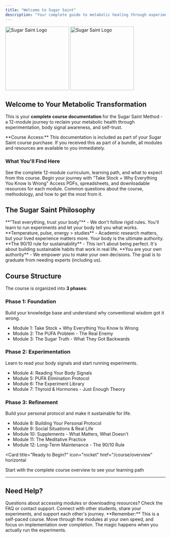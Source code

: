 ```yaml
---
title: "Welcome to Sugar Saint"
description: "Your complete guide to metabolic healing through experimentation and body signal awareness"
---
```


<img
  className="block dark:hidden"
  src="/logo/light-v3.png"
  alt="Sugar Saint Logo"
  width="200"
/>
<img
  className="hidden dark:block"
  src="/logo/dark-v3.png"
  alt="Sugar Saint Logo"
  width="200"
/>

## Welcome to Your Metabolic Transformation

This is your **complete course documentation** for the Sugar Saint Method - a 12-module journey to reclaim your metabolic health through experimentation, body signal awareness, and self-trust.

<Note>
**Course Access:** This documentation is included as part of your Sugar Saint course purchase. If you received this as part of a bundle, all modules and resources are available to you immediately.
</Note>

### What You'll Find Here

<CardGroup cols={2}>
  <Card
    title="Course Overview"
    icon="map"
    href="/course/overview"
  >
    See the complete 12-module curriculum, learning path, and what to expect from this course.
  </Card>
  <Card
    title="Start Module 1"
    icon="play"
    href="/course/phase1/module1-take-stock"
  >
    Begin your journey with "Take Stock + Why Everything You Know Is Wrong"
  </Card>
  <Card
    title="Course Deliverables"
    icon="download"
    href="/course/deliverables"
  >
    Access PDFs, spreadsheets, and downloadable resources for each module.
  </Card>
  <Card
    title="Frequently Asked Questions"
    icon="circle-question"
    href="/course/faq"
  >
    Common questions about the course, methodology, and how to get the most from it.
  </Card>
</CardGroup>

## The Sugar Saint Philosophy

<AccordionGroup>
  <Accordion title="Experimentation Over Dogma" icon="flask">
    **"Test everything, trust your body"** - We don't follow rigid rules. You'll learn to run experiments and let your body tell you what works.
  </Accordion>

  <Accordion title="Body Signals Are Authority" icon="heart-pulse">
    **Temperature, pulse, energy > studies** - Academic research matters, but your lived experience matters more. Your body is the ultimate authority.
  </Accordion>

  <Accordion title="Practice, Not Perfection" icon="shield-check">
    **The 90/10 rule for sustainability** - This isn't about being perfect. It's about building sustainable habits that work in real life.
  </Accordion>

  <Accordion title="Self-Trust Over Experts" icon="user">
    **You are your own authority** - We empower you to make your own decisions. The goal is to graduate from needing experts (including us).
  </Accordion>
</AccordionGroup>

## Course Structure

The course is organized into **3 phases**:

### Phase 1: Foundation
Build your knowledge base and understand why conventional wisdom got it wrong.
- Module 1: Take Stock + Why Everything You Know Is Wrong
- Module 2: The PUFA Problem - The Real Enemy
- Module 3: The Sugar Truth - What They Got Backwards

### Phase 2: Experimentation
Learn to read your body signals and start running experiments.
- Module 4: Reading Your Body Signals
- Module 5: PUFA Elimination Protocol
- Module 6: The Experiment Library
- Module 7: Thyroid & Hormones - Just Enough Theory

### Phase 3: Refinement
Build your personal protocol and make it sustainable for life.
- Module 8: Building Your Personal Protocol
- Module 9: Social Situations & Real Life
- Module 10: Supplements - What Matters, What Doesn't
- Module 11: The Meditative Practice
- Module 12: Long-Term Maintenance - The 90/10 Rule

<Card
  title="Ready to Begin?"
  icon="rocket"
  href="/course/overview"
  horizontal
>
  Start with the complete course overview to see your learning path
</Card>

---

## Need Help?

<CardGroup cols={2}>
  <Card title="Technical Support" icon="life-ring">
    Questions about accessing modules or downloading resources? Check the FAQ or contact support.
  </Card>
  <Card title="Course Community" icon="users">
    Connect with other students, share your experiments, and support each other's journey.
  </Card>
</CardGroup>

<Info>
**Remember:** This is a self-paced course. Move through the modules at your own speed, and focus on implementation over completion. The magic happens when you actually run the experiments.
</Info>
